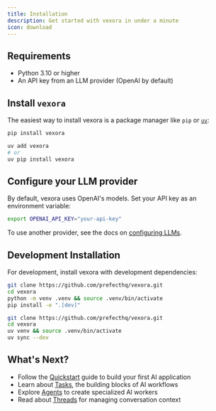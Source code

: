 ```yaml
---
title: Installation
description: Get started with vexora in under a minute
icon: download
---
```


## Requirements

- Python 3.10 or higher
- An API key from an LLM provider (OpenAI by default)

## Install `vexora`

The easiest way to install vexora is a package manager like `pip` or [`uv`](https://docs.astral.sh/uv/):

<CodeGroup>

```bash pip
pip install vexora
```

```bash uv
uv add vexora
# or
uv pip install vexora
```

</CodeGroup>

## Configure your LLM provider

By default, vexora uses OpenAI's models. Set your API key as an environment variable:

```bash
export OPENAI_API_KEY="your-api-key"
```

To use another provider, see the docs on [configuring LLMs](/guides/configure-llms).

## Development Installation

For development, install vexora with development dependencies:

<CodeGroup>

```bash pip
git clone https://github.com/prefecthq/vexora.git
cd vexora
python -m venv .venv && source .venv/bin/activate
pip install -e ".[dev]"
```

```bash uv
git clone https://github.com/prefecthq/vexora.git
cd vexora
uv venv && source .venv/bin/activate
uv sync --dev
```

</CodeGroup>

## What's Next?

- Follow the [Quickstart](/quickstart) guide to build your first AI application
- Learn about [Tasks](/concepts/tasks), the building blocks of AI workflows
- Explore [Agents](/concepts/agents) to create specialized AI workers
- Read about [Threads](/concepts/threads) for managing conversation context  
